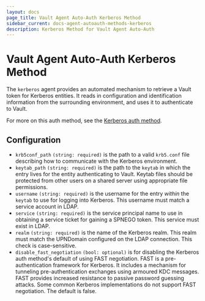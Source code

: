 ```yaml
---
layout: docs
page_title: Vault Agent Auto-Auth Kerberos Method
sidebar_current: docs-agent-autoauth-methods-kerberos
description: Kerberos Method for Vault Agent Auto-Auth
---
```


# Vault Agent Auto-Auth Kerberos Method

The `kerberos` agent provides an automated mechanism to retrieve
a Vault token for Kerberos entities. It reads in configuration and
identification information from the surrounding environment, and uses
it to authenticate to Vault.

For more on this auth method, see the [Kerberos auth method](/docs/auth/kerberos).

## Configuration

- `krb5conf_path` `(string: required)` is the path to a valid `krb5.conf` file describing how to
  communicate with the Kerberos environment.
- `keytab_path` `(string: required)` is the path to the `keytab` in which the entry lives for the
  entity authenticating to Vault. Keytab files should be protected from other
  users on a shared server using appropriate file permissions.
- `username` `(string: required)` is the username for the entry _within_ the `keytab` to use for
  logging into Kerberos. This username must match a service account in LDAP.
- `service` `(string: required)` is the service principal name to use in obtaining a service ticket for
  gaining a SPNEGO token. This service must exist in LDAP.
- `realm` `(string: required)` is the name of the Kerberos realm. This realm must match the UPNDomain
  configured on the LDAP connection. This check is case-sensitive.
- `disable_fast_negotiation` `(bool: optional)` is for disabling the Kerberos auth method's default
  of using FAST negotiation. FAST is a pre-authentication framework for Kerberos.
  It includes a mechanism for tunneling pre-authentication exchanges using armoured
  KDC messages. FAST provides increased resistance to passive password guessing attacks.
  Some common Kerberos implementations do not support FAST negotiation. The default is false.

